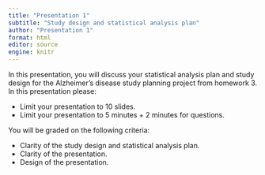 ```yaml
---
title: "Presentation 1"
subtitle: "Study design and statistical analysis plan"
author: "Presentation 1"
format: html
editor: source
engine: knitr
---
```


In this presentation, you will discuss your statistical analysis plan and study design for the Alzheimer's disease study planning project from homework 3. In this presentation please:

+ Limit your presentation to 10 slides.
+ Limit your presentation to 5 minutes + 2 minutes for questions.

You will be graded on the following criteria:

+ Clarity of the study design and statistical analysis plan.
+ Clarity of the presentation.
+ Design of the presentation.

